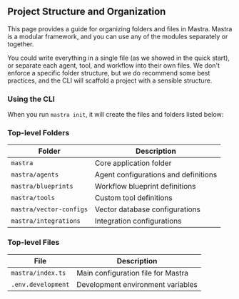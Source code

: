 ## Project Structure and Organization

This page provides a guide for organizing folders and files in Mastra. Mastra is a modular framework, and you can use any of the modules separately or together. 

You could write everything in a single file (as we showed in the quick start), or separate each agent, tool, and workflow into their own files. We don't enforce a specific folder structure, but we do recommend some best practices, and the CLI will scaffold a project with a sensible structure.

### Using the CLI

When you run `mastra init`, it will create the files and folders listed below:

### Top-level Folders

| Folder | Description |
|--------|-------------|
| `mastra` | Core application folder |
| `mastra/agents` | Agent configurations and definitions |
| `mastra/blueprints` | Workflow blueprint definitions |
| `mastra/tools` | Custom tool definitions |
| `mastra/vector-configs` | Vector database configurations |
| `mastra/integrations` | Integration configurations |

### Top-level Files

| File | Description |
|------|-------------|
| `mastra/index.ts` | Main configuration file for Mastra |
| `.env.development` | Development environment variables |